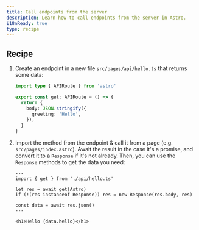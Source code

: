 ```yaml
---
title: Call endpoints from the server
description: Learn how to call endpoints from the server in Astro.
i18nReady: true
type: recipe
---
```


## Recipe

1. Create an endpoint in a new file `src/pages/api/hello.ts` that returns some data:

    ```ts title="src/pages/api/hello.ts"
    import type { APIRoute } from 'astro'

    export const get: APIRoute = () => {
      return {
        body: JSON.stringify({
          greeting: 'Hello',
        }),
      }
    }
    ```

2. Import the method from the endpoint & call it from a page (e.g. `src/pages/index.astro`). Await the result in the case it's a promise, and convert it to a `Response` if it's not already. Then, you can use the `Response` methods to get the data you need:

    ```tsx title="src/pages/index.astro"
    ---
    import { get } from './api/hello.ts'

    let res = await get(Astro)
    if (!(res instanceof Response)) res = new Response(res.body, res)

    const data = await res.json()
    ---

    <h1>Hello {data.hello}</h1>
    ```

